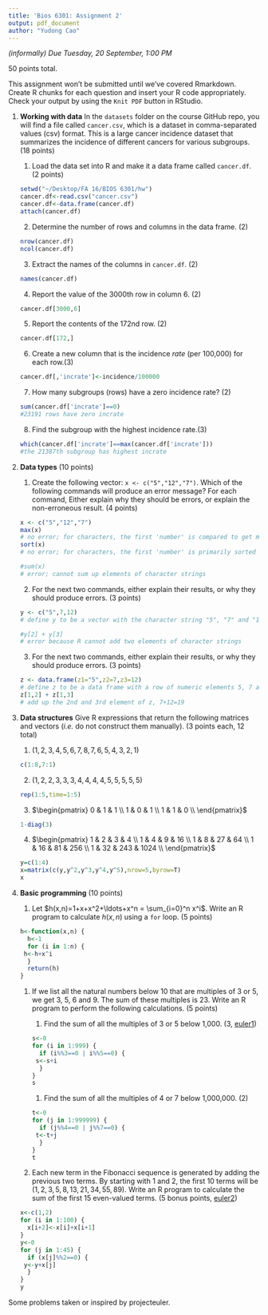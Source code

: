 ```yaml
---
title: 'Bios 6301: Assignment 2'
output: pdf_document
author: "Yudong Cao"
---
```


*(informally) Due Tuesday, 20 September, 1:00 PM*

50 points total.

This assignment won't be submitted until we've covered Rmarkdown.
Create R chunks for each question and insert your R code appropriately.
Check your output by using the `Knit PDF` button in RStudio.

1. **Working with data** In the `datasets` folder on the course GitHub repo, you will find a file called `cancer.csv`, which is a dataset in comma-separated values (csv) format. This is a large cancer incidence dataset that summarizes the incidence of different cancers for various subgroups. (18 points)

    1. Load the data set into R and make it a data frame called `cancer.df`. (2 points)
    ```r
    setwd("~/Desktop/FA 16/BIOS 6301/hw")
    cancer.df<-read.csv("cancer.csv")
    cancer.df<-data.frame(cancer.df)
    attach(cancer.df)
    ```

    2. Determine the number of rows and columns in the data frame. (2)
    ```r
    nrow(cancer.df)
    ncol(cancer.df)
    ```

    3. Extract the names of the columns in `cancer.df`. (2)
    ```r
    names(cancer.df)
    ```

    4. Report the value of the 3000th row in column 6. (2)
    ```r
    cancer.df[3000,6]
    ```

    5. Report the contents of the 172nd row. (2)
    ```r
    cancer.df[172,]
    ```

    6. Create a new column that is the incidence *rate* (per 100,000) for each row.(3)
    ```r
    cancer.df[,'incrate']<-incidence/100000
    ```

    7. How many subgroups (rows) have a zero incidence rate? (2)
    ```r
    sum(cancer.df['incrate']==0)
    #23191 rows have zero incrate
    ```

    8. Find the subgroup with the highest incidence rate.(3)
    ```r
    which(cancer.df['incrate']==max(cancer.df['incrate']))
    #the 21387th subgroup has highest incrate
    ```

2. **Data types** (10 points)

    1. Create the following vector: `x <- c("5","12","7")`. Which of the following commands will produce an error message? For each command, Either explain why they should be errors, or explain the non-erroneous result. (4 points)
    ```r
    x <- c("5","12","7")
    max(x)
    # no error; for characters, the first 'number' is compared to get max(x)=7
    sort(x)
    # no error; for characters, the first 'number' is primarily sorted "12" "5" "7"
    
    #sum(x)
    # error; cannot sum up elements of character strings
    ```

    2. For the next two commands, either explain their results, or why they should produce errors. (3 points)
    ```r
    y <- c("5",7,12)
    # define y to be a vector with the character string "5", "7" and "12"
    
    #y[2] + y[3]
    # error because R cannot add two elements of character strings
    ```
    
    3. For the next two commands, either explain their results, or why they should produce errors. (3 points)
    ```r
    z <- data.frame(z1="5",z2=7,z3=12)
    # define z to be a data frame with a row of numeric elements 5, 7 and 12
    z[1,2] + z[1,3]
    # add up the 2nd and 3rd element of z, 7+12=19
    ```
    
3. **Data structures** Give R expressions that return the following matrices and vectors (*i.e.* do not construct them manually). (3 points each, 12 total)

    1. $(1,2,3,4,5,6,7,8,7,6,5,4,3,2,1)$
    ```r
    c(1:8,7:1)
    ```
    
    2. $(1,2,2,3,3,3,4,4,4,4,5,5,5,5,5)$
    ```r
    rep(1:5,time=1:5)
    ```

    3. $\begin{pmatrix}
      0 & 1 & 1  \\
      1 & 0 & 1  \\
      1 & 1 & 0  \\
    \end{pmatrix}$
    ```r
    1-diag(3)
    ```

    4. $\begin{pmatrix}
      1 & 2 & 3 & 4 \\
      1 & 4 & 9 & 16 \\
      1 & 8 & 27 & 64  \\
      1 & 16 & 81 & 256 \\
      1 & 32 & 243 & 1024  \\
    \end{pmatrix}$
    ```r
    y=c(1:4)
    x=matrix(c(y,y^2,y^3,y^4,y^5),nrow=5,byrow=T)
    x
    ```

4. **Basic programming** (10 points)

    1. Let $h(x,n)=1+x+x^2+\ldots+x^n = \sum_{i=0}^n x^i$. Write an R program to calculate $h(x,n)$ using a `for` loop. (5 points)
```r
h<-function(x,n) {
  h<-1
  for (i in 1:n) {
    h<-h+x^i
  }
  return(h)
}
```

    1. If we list all the natural numbers below 10 that are multiples of 3 or 5, we get 3, 5, 6 and 9. The sum of these multiples is 23. Write an R program to perform the following calculations. (5 points)

        1. Find the sum of all the multiples of 3 or 5 below 1,000. (3, [euler1])
```r
s<-0
for (i in 1:999) {
  if (i%%3==0 | i%%5==0) {
    s<-s+i
  }
}
s
```
        
        1. Find the sum of all the multiples of 4 or 7 below 1,000,000. (2)
```r
t<-0
for (j in 1:999999) {
  if (j%%4==0 | j%%7==0) {
    t<-t+j
  }
}
t
```

    1. Each new term in the Fibonacci sequence is generated by adding the previous two terms. By starting with 1 and 2, the first 10 terms will be $(1, 2, 3, 5, 8, 13, 21, 34, 55, 89)$. Write an R program to calculate the sum of the first 15 even-valued terms. (5 bonus points, [euler2])
```r
x<-c(1,2)
for (i in 1:100) {
  x[i+2]<-x[i]+x[i+1]
}
y<-0
for (j in 1:45) {
  if (x[j]%%2==0) {
    y<-y+x[j]
  }
}
y
```

Some problems taken or inspired by projecteuler.

[euler1]:https://projecteuler.net/problem=1
[euler2]: https://projecteuler.net/problem=2
